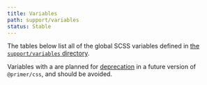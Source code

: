 ```yaml
---
title: Variables
path: support/variables
status: Stable
---
```



<Variables>

The tables below list all of the global SCSS variables defined in [the `support/variables` directory](https://github.com/primer/css/tree/master/src/support/variables).

Variables with a <DeprecationIcon /> are planned for [deprecation](../tools/deprecations) in a future version of `@primer/css`, and should be avoided.

</Variables>
